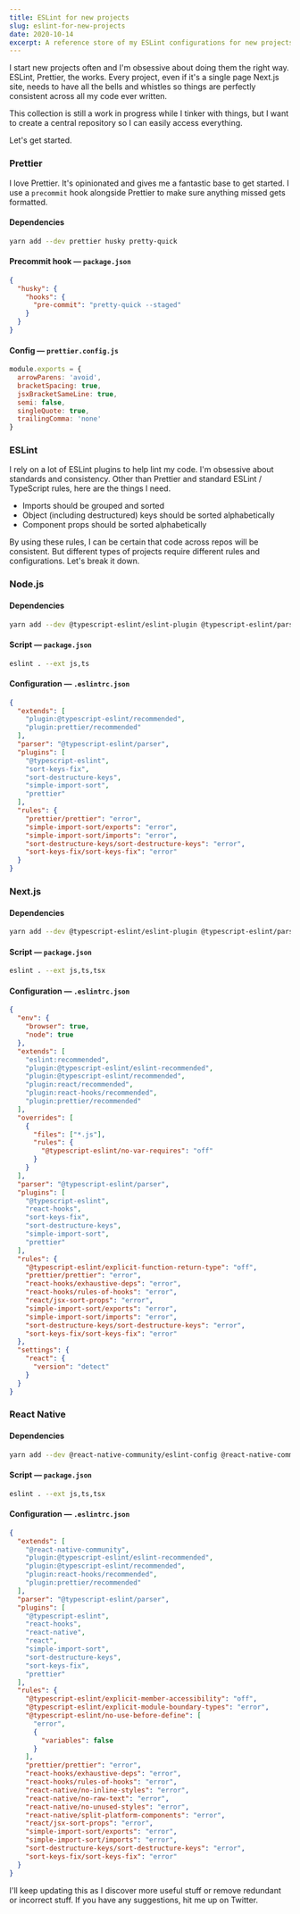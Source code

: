 ```yaml
---
title: ESLint for new projects
slug: eslint-for-new-projects
date: 2020-10-14
excerpt: A reference store of my ESLint configurations for new projects.
---
```


I start new projects often and I'm obsessive about doing them the right way. ESLint, Prettier, the works. Every project, even if it's a single page Next.js site, needs to have all the bells and whistles so things are perfectly consistent across all my code ever written.

This collection is still a work in progress while I tinker with things, but I want to create a central repository so I can easily access everything.

Let's get started.

### Prettier

I love <Link external href="https://prettier.io">Prettier</Link>. It's opinionated and gives me a fantastic base to get started. I use a `precommit` hook alongside Prettier to make sure anything missed gets formatted.

#### Dependencies

```bash
yarn add --dev prettier husky pretty-quick
```

#### Precommit hook — `package.json`

```json
{
  "husky": {
    "hooks": {
      "pre-commit": "pretty-quick --staged"
    }
  }
}
```

#### Config — `prettier.config.js`

```javascript
module.exports = {
  arrowParens: 'avoid',
  bracketSpacing: true,
  jsxBracketSameLine: true,
  semi: false,
  singleQuote: true,
  trailingComma: 'none'
}
```

### ESLint

I rely on a lot of ESLint plugins to help lint my code. I'm obsessive about standards and consistency. Other than Prettier and standard ESLint / TypeScript rules, here are the things I need.

- Imports should be grouped and sorted
- Object (including destructured) keys should be sorted alphabetically
- Component props should be sorted alphabetically

By using these rules, I can be certain that code across repos will be consistent. But different types of projects require different rules and configurations. Let's break it down.

### Node.js

#### Dependencies

```bash
yarn add --dev @typescript-eslint/eslint-plugin @typescript-eslint/parser eslint eslint-config-prettier eslint-plugin-prettier eslint-plugin-simple-import-sort eslint-plugin-sort-destructure-keys eslint-plugin-sort-keys-fix
```

#### Script — `package.json`

```bash
eslint . --ext js,ts
```

#### Configuration — `.eslintrc.json`

```json
{
  "extends": [
    "plugin:@typescript-eslint/recommended",
    "plugin:prettier/recommended"
  ],
  "parser": "@typescript-eslint/parser",
  "plugins": [
    "@typescript-eslint",
    "sort-keys-fix",
    "sort-destructure-keys",
    "simple-import-sort",
    "prettier"
  ],
  "rules": {
    "prettier/prettier": "error",
    "simple-import-sort/exports": "error",
    "simple-import-sort/imports": "error",
    "sort-destructure-keys/sort-destructure-keys": "error",
    "sort-keys-fix/sort-keys-fix": "error"
  }
}
```

### Next.js

#### Dependencies

```bash
yarn add --dev @typescript-eslint/eslint-plugin @typescript-eslint/parser eslint eslint-config-prettier eslint-plugin-prettier eslint-plugin-react eslint-plugin-react-hooks eslint-plugin-simple-import-sort eslint-plugin-sort-destructure-keys eslint-plugin-sort-keys-fix
```

#### Script — `package.json`

```bash
eslint . --ext js,ts,tsx
```

#### Configuration — `.eslintrc.json`

```json
{
  "env": {
    "browser": true,
    "node": true
  },
  "extends": [
    "eslint:recommended",
    "plugin:@typescript-eslint/eslint-recommended",
    "plugin:@typescript-eslint/recommended",
    "plugin:react/recommended",
    "plugin:react-hooks/recommended",
    "plugin:prettier/recommended"
  ],
  "overrides": [
    {
      "files": ["*.js"],
      "rules": {
        "@typescript-eslint/no-var-requires": "off"
      }
    }
  ],
  "parser": "@typescript-eslint/parser",
  "plugins": [
    "@typescript-eslint",
    "react-hooks",
    "sort-keys-fix",
    "sort-destructure-keys",
    "simple-import-sort",
    "prettier"
  ],
  "rules": {
    "@typescript-eslint/explicit-function-return-type": "off",
    "prettier/prettier": "error",
    "react-hooks/exhaustive-deps": "error",
    "react-hooks/rules-of-hooks": "error",
    "react/jsx-sort-props": "error",
    "simple-import-sort/exports": "error",
    "simple-import-sort/imports": "error",
    "sort-destructure-keys/sort-destructure-keys": "error",
    "sort-keys-fix/sort-keys-fix": "error"
  },
  "settings": {
    "react": {
      "version": "detect"
    }
  }
}
```

### React Native

#### Dependencies

```bash
yarn add --dev @react-native-community/eslint-config @react-native-community/eslint-plugin @typescript-eslint/eslint-plugin @typescript-eslint/parser eslint eslint-config-prettier eslint-plugin-prettier eslint-plugin-react eslint-plugin-react-hooks eslint-plugin-react-native eslint-plugin-simple-import-sort eslint-plugin-sort-destructure-keys eslint-plugin-sort-keys-fix
```

#### Script — `package.json`

```bash
eslint . --ext js,ts,tsx
```

#### Configuration — `.eslintrc.json`

```json
{
  "extends": [
    "@react-native-community",
    "plugin:@typescript-eslint/eslint-recommended",
    "plugin:@typescript-eslint/recommended",
    "plugin:react-hooks/recommended",
    "plugin:prettier/recommended"
  ],
  "parser": "@typescript-eslint/parser",
  "plugins": [
    "@typescript-eslint",
    "react-hooks",
    "react-native",
    "react",
    "simple-import-sort",
    "sort-destructure-keys",
    "sort-keys-fix",
    "prettier"
  ],
  "rules": {
    "@typescript-eslint/explicit-member-accessibility": "off",
    "@typescript-eslint/explicit-module-boundary-types": "error",
    "@typescript-eslint/no-use-before-define": [
      "error",
      {
        "variables": false
      }
    ],
    "prettier/prettier": "error",
    "react-hooks/exhaustive-deps": "error",
    "react-hooks/rules-of-hooks": "error",
    "react-native/no-inline-styles": "error",
    "react-native/no-raw-text": "error",
    "react-native/no-unused-styles": "error",
    "react-native/split-platform-components": "error",
    "react/jsx-sort-props": "error",
    "simple-import-sort/exports": "error",
    "simple-import-sort/imports": "error",
    "sort-destructure-keys/sort-destructure-keys": "error",
    "sort-keys-fix/sort-keys-fix": "error"
  }
}
```

I'll keep updating this as I discover more useful stuff or remove redundant or incorrect stuff. If you have any suggestions, hit me up on <Link href="https://twitter.com/alizahid0">Twitter</Link>.
